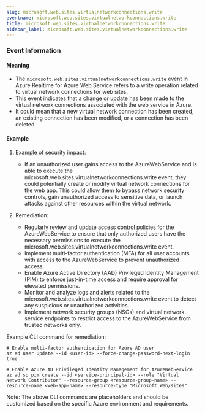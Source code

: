 ```yaml
--- 
slug: microsoft.web.sites.virtualnetworkconnections.write
eventname: microsoft.web.sites.virtualnetworkconnections.write
title: microsoft.web.sites.virtualnetworkconnections.write
sidebar_label: microsoft.web.sites.virtualnetworkconnections.write
---
```

                       
### Event Information

#### Meaning

- The `microsoft.web.sites.virtualnetworkconnections.write` event in Azure Realtime for Azure Web Service refers to a write operation related to virtual network connections for web sites.
- This event indicates that a change or update has been made to the virtual network connections associated with the web service in Azure.
- It could mean that a new virtual network connection has been created, an existing connection has been modified, or a connection has been deleted.

#### Example

1. Example of security impact: 
   - If an unauthorized user gains access to the AzureWebService and is able to execute the microsoft.web.sites.virtualnetworkconnections.write event, they could potentially create or modify virtual network connections for the web app. This could allow them to bypass network security controls, gain unauthorized access to sensitive data, or launch attacks against other resources within the virtual network.

2. Remediation:
   - Regularly review and update access control policies for the AzureWebService to ensure that only authorized users have the necessary permissions to execute the microsoft.web.sites.virtualnetworkconnections.write event.
   - Implement multi-factor authentication (MFA) for all user accounts with access to the AzureWebService to prevent unauthorized access.
   - Enable Azure Active Directory (AAD) Privileged Identity Management (PIM) to enforce just-in-time access and require approval for elevated permissions.
   - Monitor and analyze logs and alerts related to the microsoft.web.sites.virtualnetworkconnections.write event to detect any suspicious or unauthorized activities.
   - Implement network security groups (NSGs) and virtual network service endpoints to restrict access to the AzureWebService from trusted networks only.

Example CLI command for remediation:
```
# Enable multi-factor authentication for Azure AD user
az ad user update --id <user-id> --force-change-password-next-login true

# Enable Azure AD Privileged Identity Management for AzureWebService
az ad sp pim create --id <service-principal-id> --role "Virtual Network Contributor" --resource-group <resource-group-name> --resource-name <web-app-name> --resource-type "Microsoft.Web/sites"
```

Note: The above CLI commands are placeholders and should be customized based on the specific Azure environment and requirements.


 